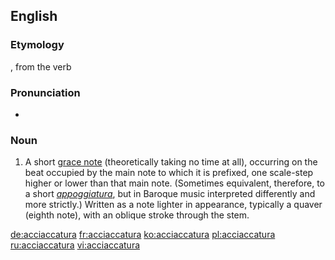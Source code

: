 ==English==

===Etymology===
{{borrowing|it|acciaccatura}}, from the verb {{term|acciaccare||to crush|lang=it}}

===Pronunciation===
* {{a|US|UK}} {{IPA|/ɑ.ˌtʃɑk.ə.ˈtʊɹ.ə/|/əˌtʃækəˈtʊəɹə/}}

===Noun===
{{en-noun|pl2=acciaccature}}

# {{context|music}} A short [[grace note]] (theoretically taking no time at all), occurring on the beat occupied by the main note to which it is prefixed, one scale-step higher or lower than that main note. (Sometimes equivalent, therefore, to a short ''[[appoggiatura]]'', but in Baroque music interpreted differently and more strictly.) Written as a note lighter in appearance, typically a quaver (eighth note), with an oblique stroke through the stem.

[[de:acciaccatura]]
[[fr:acciaccatura]]
[[ko:acciaccatura]]
[[pl:acciaccatura]]
[[ru:acciaccatura]]
[[vi:acciaccatura]]